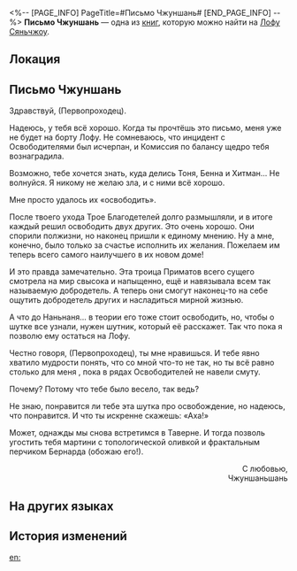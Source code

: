 <%-- [PAGE_INFO]
PageTitle=#Письмо Чжуншань#
[END_PAGE_INFO] --%>
{{Дополнить}}
{{Книга Инфобокс
|id           = 219
|Название     = 
|Изображение  = Иконка письма Чжуншань.png
|Мир          = Лофу Сяньчжоу
|Томов        = 1
|Автор        = <!--нужно добавить-->
|Описание     = Письмо, оставленное Чжуншань, наставницей Освободителей.
|Том1         = {{tx}}
|Источник1    = {{tx|Отсутствует источник}}
|Персонажи    = 
|Фракции      = 
}}
'''Письмо Чжуншань''' — одна из [[Книги|книг]], которую можно найти на [[Лофу Сяньчжоу]].

==Локация==
{{Отметка карты|<!--название карты-->|<!--id отметки-->}}

==Письмо Чжуншань==
Здравствуй, (Первопроходец).

Надеюсь, у тебя всё хорошо. Когда ты прочтёшь это письмо, меня уже не будет на борту Лофу. Не сомневаюсь, что инцидент с Освободителями был исчерпан, и Комиссия по балансу щедро тебя вознаградила.

Возможно, тебе хочется знать, куда делись Тоня, Бенна и Хитман... Не волнуйся. Я никому не желаю зла, и с ними всё хорошо.

Мне просто удалось их «освободить».

После твоего ухода Трое Благодетелей долго размышляли, и в итоге каждый решил освободить двух других. Это очень хорошо. Они спорили полжизни, но наконец пришли к единому мнению. Ну а мне, конечно, было только за счастье исполнить их желания. Пожелаем им теперь всего самого наилучшего в их новом доме!

И это правда замечательно. Эта троица Приматов всего сущего смотрела на мир свысока и напыщенно, ещё и навязывала всем так называемую добродетель. А теперь они смогут наконец-то на себе ощутить добродетель других и насладиться мирной жизнью.

А что до Наньнаня... в теории его тоже стоит освободить, но, чтобы о шутке все узнали, нужен шутник, который её расскажет. Так что пока я позволю ему остаться на Лофу.

Честно говоря, (Первопроходец), ты мне нравишься. И тебе явно хватило мудрости понять, что со мной что-то не так, но ты всё равно столько для меня {{MC|ж=сделала|м=сделал}}, пока в рядах Освободителей не навели смуту.

Почему? Потому что тебе {{MC|ж=самой|м=самому}} было весело, так ведь?

Не знаю, понравится ли тебе эта шутка про освобождение, но надеюсь, что понравится. И что ты искренне скажешь: «Аха!»

Может, однажды мы снова встретимся в Таверне. И тогда позволь угостить тебя мартини с топологической оливкой и фрактальным перчиком Бернарда (обожаю его!).

<div align="right">С любовью,<br />
Чжуншаньшань</div>

==На других языках==
{{На других языках
|en   = Zhongshan's Letter
|zhs  = 钟珊的来信
|zht  = 鍾珊的來信
|ja   = 鐘珊からの手紙
|ko   = 종산의 편지
|es   = Carta de Zhongshan
|fr   = Lettre de Zhongshan
|ru   = Письмо Чжуншань
|th   = จดหมายของ Zhongshan
|vi   = Thư Của Zhongshan
|de   = Zhongshans Brief
|id   = Surat dari Zhongshan
|pt   = Carta de Zhongshan
}}

==История изменений==
{{История изменений|3.5}}

[[en:]]